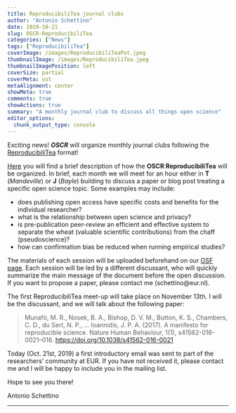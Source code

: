 ```yaml
---
title: ReproducibiliTea journal clubs  
author: "Antonio Schettino"
date: 2019-10-21
slug: OSCR-ReproducibiliTea
categories: ["News"]
tags: ["ReproducibiliTea"]
coverImage: /images/ReproducibiliTeaPot.jpeg
thumbnailImage: /images/ReproducibiliTea.jpeg
thumbnailImagePosition: left
coverSize: partial
coverMeta: out
metaAlignment: center
showMeta: true
comments: true
showActions: true
summary: "A monthly journal club to discuss all things open science"
editor_options: 
  chunk_output_type: console
---
```


Exciting news! **_OSCR_** will organize monthly journal clubs following the [ReproducibiliTea](https://www.nature.com/articles/d41586-019-02842-8) format!

[Here](https://reproducibilitea.org/journal-clubs/#Rotterdam) you will find a brief description of how the **OSCR ReproducibiliTea** will be organized. In brief, each month we will meet for an hour either in **T** (_Mandeville_) or **J** (_Bayle_) building to discuss a paper or blog post treating a specific open science topic. Some examples may include:

- does publishing open access have specific costs and benefits for the individual researcher?
- what is the relationship between open science and privacy?
- is pre-publication peer-review an efficient and effective system to separate the wheat (valuable scientific contributions) from the chaff (pseudoscience)?
- how can confirmation bias be reduced when running empirical studies?

The materials of each session will be uploaded beforehand on our [OSF page](https://osf.io/yk9pf/). Each session will be led by a different discussant, who will quickly summarize the main message of the document before the open discussion. If you want to propose a paper, please contact me (schettino@eur.nl).

The first ReproducibiliTea meet-up will take place on November 13th. I will be the discussant, and we will talk about the following paper:

> Munafò, M. R., Nosek, B. A., Bishop, D. V. M., Button, K. S., Chambers, C. D., du Sert, N. P., … Ioannidis, J. P. A. (2017). A manifesto for reproducible science. Nature Human Behaviour, 1(1), s41562-016-0021–016. [https://doi.org/10.1038/s41562-016-0021](https://doi.org/10.1038/s41562-016-0021)

Today (Oct. 21st, 2019) a first introductory email was sent to part of the researchers' community at EUR. If you have not received it, please contact me and I will be happy to include you in the mailing list.

Hope to see you there!

Antonio Schettino

***


